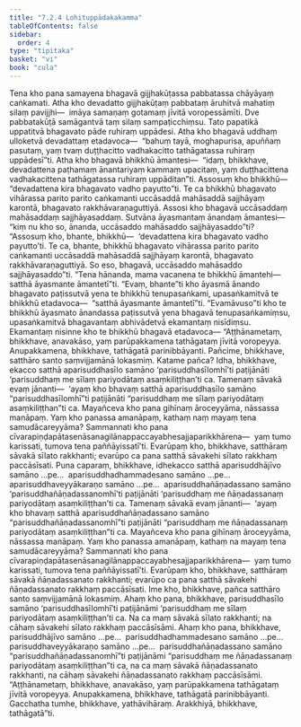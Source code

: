 ```yaml
---
title: "7.2.4 Lohituppādakakamma"
tableOfContents: false
sidebar:
  order: 4
type: "tipitaka"
basket: "vi"
book: "cula"
---
```



<DynamicBreadcrumb />

<Division number="341" book="cula">

<Paragraph number="1544" book="cula">
Tena kho pana samayena bhagavā gijjhakūṭassa pabbatassa chāyāyaṃ caṅkamati. Atha kho devadatto gijjhakūṭaṃ pabbataṃ āruhitvā mahatiṃ silaṃ pavijjhi—  imāya samaṇaṃ gotamaṃ jīvitā voropessāmīti. Dve pabbatakūṭā samāgantvā taṃ silaṃ sampaṭicchiṃsu. Tato papatikā uppatitvā bhagavato pāde ruhiraṃ uppādesi. Atha kho bhagavā uddhaṃ ulloketvā devadattaṃ etadavoca—  “bahuṃ tayā, moghapurisa, apuññaṃ pasutaṃ, yaṃ tvaṃ duṭṭhacitto vadhakacitto tathāgatassa ruhiraṃ uppādesī”ti. Atha kho bhagavā bhikkhū āmantesi—  “idaṃ, bhikkhave, devadattena paṭhamaṃ ānantariyaṃ kammaṃ upacitaṃ, yaṃ duṭṭhacittena vadhakacittena tathāgatassa ruhiraṃ uppāditan”ti.
</Paragraph>

<Paragraph number="1545" book="cula">
Assosuṃ kho bhikkhū—  “devadattena kira bhagavato vadho payutto”ti. Te ca bhikkhū bhagavato vihārassa parito parito caṅkamanti uccāsaddā mahāsaddā sajjhāyaṃ karontā, bhagavato rakkhāvaraṇaguttiyā. Assosi kho bhagavā uccāsaddaṃ mahāsaddaṃ sajjhāyasaddaṃ. Sutvāna āyasmantaṃ ānandaṃ āmantesi—  “kiṃ nu kho so, ānanda, uccāsaddo mahāsaddo sajjhāyasaddo”ti? “Assosuṃ kho, bhante, bhikkhū—  ‘devadattena kira bhagavato vadho payutto’ti. Te ca, bhante, bhikkhū bhagavato vihārassa parito parito caṅkamanti uccāsaddā mahāsaddā sajjhāyaṃ karontā, bhagavato rakkhāvaraṇaguttiyā. So eso, bhagavā, uccāsaddo mahāsaddo sajjhāyasaddo”ti. “Tena hānanda, mama vacanena te bhikkhū āmantehi—  satthā āyasmante āmantetī”ti. “Evaṃ, bhante”ti kho āyasmā ānando bhagavato paṭissutvā yena te bhikkhū tenupasaṅkami, upasaṅkamitvā te bhikkhū etadavoca—  “satthā āyasmante āmantetī”ti. “Evamāvuso”ti kho te bhikkhū āyasmato ānandassa paṭissutvā yena bhagavā tenupasaṅkamiṃsu, upasaṅkamitvā bhagavantaṃ abhivādetvā ekamantaṃ nisīdiṃsu. Ekamantaṃ nisinne kho te bhikkhū bhagavā etadavoca—
</Paragraph>

<Paragraph number="1546" book="cula">
“Aṭṭhānametaṃ, bhikkhave, anavakāso, yaṃ parūpakkamena tathāgataṃ jīvitā voropeyya. Anupakkamena, bhikkhave, tathāgatā parinibbāyanti.
</Paragraph>

<Paragraph number="1547" book="cula">
Pañcime, bhikkhave, satthāro santo saṃvijjamānā lokasmiṃ. Katame pañca? Idha, bhikkhave, ekacco satthā aparisuddhasīlo samāno ‘parisuddhasīlomhī’ti paṭijānāti ‘parisuddhaṃ me sīlaṃ pariyodātaṃ asaṃkiliṭṭhan’ti ca. Tamenaṃ sāvakā evaṃ jānanti—  ‘ayaṃ kho bhavaṃ satthā aparisuddhasīlo samāno “parisuddhasīlomhī”ti paṭijānāti “parisuddhaṃ me sīlaṃ pariyodātaṃ asaṃkiliṭṭhan”ti ca. Mayañceva kho pana gihīnaṃ āroceyyāma, nāssassa manāpaṃ. Yaṃ kho panassa amanāpaṃ, kathaṃ naṃ mayaṃ tena samudācareyyāma? Sammannati kho pana cīvarapiṇḍapātasenāsanagilānappaccayabhesajjaparikkhārena—  yaṃ tumo karissati, tumova tena paññāyissatī’ti. Evarūpaṃ kho, bhikkhave, satthāraṃ sāvakā sīlato rakkhanti; evarūpo ca pana satthā sāvakehi sīlato rakkhaṃ paccāsīsati.
</Paragraph>

<Paragraph number="1548" book="cula">
Puna caparaṃ, bhikkhave, idhekacco satthā aparisuddhājīvo samāno …pe…  aparisuddhadhammadesano samāno …pe…  aparisuddhaveyyākaraṇo samāno …pe…  aparisuddhañāṇadassano samāno ‘parisuddhañāṇadassanomhī’ti paṭijānāti ‘parisuddhaṃ me ñāṇadassanaṃ pariyodātaṃ asaṃkiliṭṭhan’ti ca. Tamenaṃ sāvakā evaṃ jānanti—  ‘ayaṃ kho bhavaṃ satthā aparisuddhañāṇadassano samāno “parisuddhañāṇadassanomhī”ti paṭijānāti “parisuddhaṃ me ñāṇadassanaṃ pariyodātaṃ asaṃkiliṭṭhan”ti ca. Mayañceva kho pana gihīnaṃ āroceyyāma, nāssassa manāpaṃ. Yaṃ kho panassa amanāpaṃ, kathaṃ na mayaṃ tena samudācareyyāma? Sammannati kho pana cīvarapiṇḍapātasenāsanagilānappaccayabhesajjaparikkhārena—  yaṃ tumo karissati, tumova tena paññāyissatī’ti. Evarūpaṃ kho, bhikkhave, satthāraṃ sāvakā ñāṇadassanato rakkhanti; evarūpo ca pana satthā sāvakehi ñāṇadassanato rakkhaṃ paccāsīsati. Ime kho, bhikkhave, pañca satthāro santo saṃvijjamānā lokasmiṃ.
</Paragraph>

<Paragraph number="1549" book="cula">
Ahaṃ kho pana, bhikkhave, parisuddhasīlo samāno ‘parisuddhasīlomhī’ti paṭijānāmi ‘parisuddhaṃ me sīlaṃ pariyodātaṃ asaṃkiliṭṭhan’ti ca. Na ca maṃ sāvakā sīlato rakkhanti; na cāhaṃ sāvakehi sīlato rakkhaṃ paccāsīsāmi. Ahaṃ kho pana, bhikkhave, parisuddhājīvo samāno …pe…  parisuddhadhammadesano samāno …pe…  parisuddhaveyyākaraṇo samāno …pe…  parisuddhañāṇadassano samāno “parisuddhañāṇadassanomhī”ti paṭijānāmi “parisuddhaṃ me ñāṇadassanaṃ pariyodātaṃ asaṃkiliṭṭhan”ti ca, na ca maṃ sāvakā ñāṇadassanato rakkhanti, na cāhaṃ sāvakehi ñāṇadassanato rakkhaṃ paccāsīsāmi. “Aṭṭhānametaṃ, bhikkhave, anavakāso, yaṃ parūpakkamena tathāgataṃ jīvitā voropeyya. Anupakkamena, bhikkhave, tathāgatā parinibbāyanti. Gacchatha tumhe, bhikkhave, yathāvihāraṃ. Arakkhiyā, bhikkhave, tathāgatā”ti.
</Paragraph>
</Division>